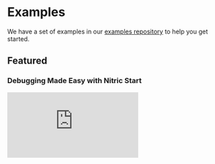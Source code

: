 
# Examples

We have a set of examples in our [examples repository](https://github.com/nitrictech/example-apps) to help you get started.

## Featured

### Debugging Made Easy with Nitric Start

<div>
  <div className="video-container">
    <iframe
      src="https://www.youtube-nocookie.com/embed/MlbQVtCpAB0"
      title="YouTube video player"
      frameBorder="0"
      allow="accelerometer; autoplay; clipboard-write; encrypted-media; gyroscope; picture-in-picture; web-share"
      allowFullScreen
    />
  </div>
</div>

### Build and Deploy a REST API for any Cloud

<div>
  <div className="video-container">
    <iframe
      src="https://www.youtube-nocookie.com/embed/PpIxtKDoL2Q"
      title="YouTube video player"
      frameBorder="0"
      allow="accelerometer; autoplay; clipboard-write; encrypted-media; gyroscope; picture-in-picture; web-share"
      allowFullScreen
    />
  </div>
</div>

## Official Examples

- [Multi-cloud video game](https://github.com/nitrictech/nitric-multi-cloud-demo)
- [A auto-scaling postgres db with Neon](https://github.com/nitrictech/example-apps/tree/main/v1/neon-tasklist)
- [Secure Realtime chat app using Websockets, Next.js, Nitric and Clerk](https://github.com/davemooreuws/nchat)
- [A simple CockroachDB API](https://github.com/nitrictech/example-apps/tree/main/v1/cockroach-example)
- [OpenAI embeddings with Supabase](https://github.com/nitrictech/example-apps/tree/main/v1/openai-embeddings)
- [Stripe Payments](https://github.com/nitrictech/example-apps/tree/main/v1/stripe-payments/typescript)
- [Fanning out processing for multi-tenant applications](https://github.com/nitrictech/example-apps/tree/main/v1/fan-out)
- [A GraphQL API that captures profile information](https://github.com/nitrictech/example-apps/tree/main/v1/neon-tasklist)
- [Check the status of a websites availability](https://github.com/nitrictech/example-apps/tree/main/v1/website-status)

## Podcasts

- [Simplifying Cloud Complexity with Tim Holm](https://leeatchison.com/best-practices/simplifying-cloud-complexity-with-tim-holm-nitric-podcast/)
